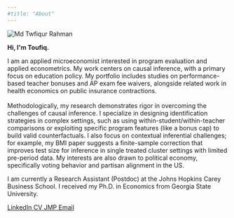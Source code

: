 ```yaml
---
#title: "About"
---
```


```{=html}
<div class="about-container-new">

  <div class="about-image-new">
    <img src="headshot2nobg2.jpg" alt="Md Twfiqur Rahman" />
  </div>

  <div class="about-text-new">
    <p class="greeting"><b>Hi, I'm Toufiq.</b></p>
    <p>I am an applied microeconomist interested in program evaluation and applied econometrics. My work centers on causal inference, with a primary focus on education policy. My portfolio includes studies on performance-based teacher bonuses and AP exam fee waivers, alongside related work in health economics on public insurance contractions.<br> <br>

Methodologically, my research demonstrates rigor in overcoming the challenges of causal inference. I specialize in designing identification strategies in complex settings, such as using within-student/within-teacher comparisons or exploiting specific program features (like a bonus cap) to build valid counterfactuals. I also focus on contextual inferential challenges; for example, my BMI paper suggests a finite-sample correction that improves test size for inference in single treated cluster settings with limited pre-period data. My interests are also drawn to political economy, specifically voting behavior and partisan alignment in the US.</p>

    <p>I am currently a Research Assistant (Postdoc) at the Johns Hopkins Carey Business School. I received my Ph.D. in Economics from Georgia State University.</p>

<div class="about-links-new">
  <a href="https://www.linkedin.com/in/tofuiba/" class="icon-link">
    <i class="bi bi-linkedin"></i>
    <span>LinkedIn</span>
  </a>
  <a href="assets/CV.pdf" class="icon-link">
    <i class="bi bi-file-earmark-text"></i>
    <span>CV</span>
  </a>
  <a href="https://www.dropbox.com/scl/fi/f20cq1nmbz3yra3fj1d21/AP_Teacher_Bonus.pdf?rlkey=dw4wa61iq2b48i09c4p8hfz83&st=9cgi8om0&dl=0" class="icon-link">
    <i class="bi bi-journal-text"></i>
    <span>JMP</span>
  </a>
  <a href="mailto:mrahma44@jh.edu" class="icon-link">
    <i class="bi bi-envelope"></i>
    <span>Email</span>
  </a>
</div>
  
</div>
```
